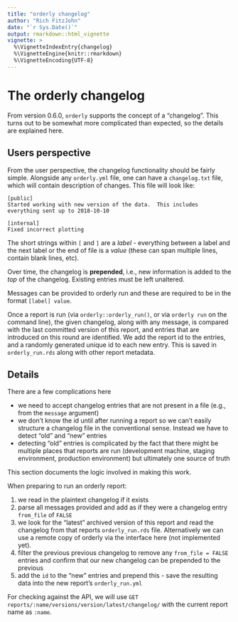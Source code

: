 ```yaml
---
title: "orderly changelog"
author: "Rich FitzJohn"
date: "`r Sys.Date()`"
output: rmarkdown::html_vignette
vignette: >
  %\VignetteIndexEntry{changelog}
  %\VignetteEngine{knitr::rmarkdown}
  %\VignetteEncoding{UTF-8}
---
```


# The orderly changelog

From version 0.6.0, `orderly` supports the concept of a
"changelog".  This turns out to be somewhat more complicated than
expected, so the details are explained here.

## Users perspective

From the user perspective, the changelog functionality should be
fairly simple.  Alongside any `orderly.yml` file, one can have a
`changelog.txt` file, which will contain description of changes.
This file will look like:

```plain
[public]
Started working with new version of the data.  This includes
everything sent up to 2018-10-10

[internal]
Fixed incorrect plotting
```

The short strings within `[` and `]` are a _label_ - everything
between a label and the next label or the end of file is a _value_
(these can span multiple lines, contain blank lines, etc).

Over time, the changelog is **prepended**, i.e., new information is
added to the _top_ of the changelog.  Existing entries must be left
unaltered.

Messages can be provided to orderly run and these are required to be in the format `[label] value`.

Once a report is run (via `orderly::orderly_run()`, or via `orderly run` on the command line), the given changelog, along with any
message, is compared with the last committed version of this report,
and entries that are introduced on this round are identified.  We add
the report id to the entries, and a randomly generated unique id to each new entry.  This is saved in `orderly_run.rds` along with other report metadata.

## Details

There are a few complications here

* we need to accept changelog entries that are not present in a file (e.g., from the `message` argument)
* we don't know the id until after running a report so we can't easily structure a changelog file in the conventional sense.  Instead we have to detect "old" and "new" entries
* detecting "old" entries is complicated by the fact that there might be multiple places that reports are run (development machine, staging environment, production environment) but ultimately one source of truth

This section documents the logic involved in making this work.

When preparing to run an orderly report:

1. we read in the plaintext changelog if it exists
1. parse all messages provided and add as if they were a changelog entry `from_file` of `FALSE`
1. we look for the "latest" archived version of this report and read the changelog from that reports `orderly_run.rds` file.  Alternatively we can use a remote copy of orderly via the interface here (not implemented yet).
1. filter the previous previous changelog to remove any `from_file = FALSE` entries and confirm that our new changelog can be prepended to the previous
1. add the `id` to the "new" entries and prepend this - save the resulting data into the new report's `orderly_run.yml`

For checking against the API, we will use `GET reports/:name/versions/version/latest/changelog/` with the current report name as `:name`.
